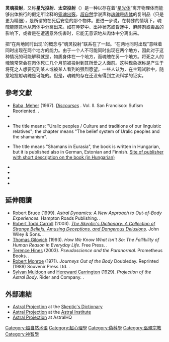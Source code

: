 {{No footnotes|time=2022-02-27T12:23:48+00:00}}
{{需要专家关注}}
'''灵魂投射'''，又称'''星光投射'''、'''太空投射'''（{{lang-en|Astral projection、Astral travel}}）是一种以存在着“[[星光体|星光体]]”离开物理体而能够出体旅行的假定所诠释的[[靈魂出竅|靈魂出竅]]。[[超自然|超自然]]学说声称[[魂魄|魂魄]]是[[肉体|肉体]]的复制品（只是更为精细），是所谓的在死后安息的那个物体。更进一步说，在特殊的情境下，魂魄能随意地从肉体中分离出来。如在睡梦中、出神状态或昏迷中、麻醉剂或毒品的影响下，或者是在遭遇意外伤害时，它能无意识地从肉体中分离出来。

{{who|超自然现象研究者}}把“在两地同时出现”的概念与“魂灵投射”联系在了一起。“在两地同时出现”意味着同时出现在两个地方的能力。由于一个人不可能同时出现在两个地方，因此对于这种情况的可能解释就是，物质身体在一个地方，而魂魄在另一个地方。将死之人的魂魄常常会在肉体死亡几个月前被投射到其所爱之人面前。这种现象据称是产生于将死之人想要见到某人或被某人看到的强烈愿望。一些人认为，在主观试验中，随意地投射魂魄是可能的。但是，魂魄的存在还没有得到主流科学的证实。

{{fact|曾有很多关于“灵魂投射”的案例被报道出来。英国科学家罗伯特·克鲁考就研究了数百个案例，这些案例都是人们在活着时灵魂离开肉体后，又以不可见的魂魄的形式重返到肉体中。在著作《魂魄的投射》（''The Projection of the Astral Body''）中，{{le|西尔万·马尔顿|Sylvan Muldoon}}等人和{{le|赫里沃德·卡林顿|Hereward Carrington}}提出了三种类型的投射：意识投射（在这种投射中。投射的主体是清醒的）、半意识投射和无意识投射。无意识投射有两种不同的形式：一类是不能移动的灵魂投射，这是发生在坐着或站着时的无意识魂魄的僵硬投射；另一类是可移动灵魂投射，这种投射发生在主体躺着的时候。马尔等人和卡林顿也报道了一些随意经历灵魂投射的技术。这些技术都需以投射自己魂魄的简单而强烈的欲望为前提。}}

==參考文獻==
{{refbegin|2}}
* [[Meher_Baba|Baba, Meher]] (1967). [http://www.discoursesbymeherbaba.org ''Discourses''] {{Wayback|url=http://www.discoursesbymeherbaba.org/ |date=20180708200229 }}. Vol. II. San Francisco: Sufism Reoriented. {{ISBN|1-880619-09-1}}.
* {{cite book |last=Fock |first=Niels |title=Waiwai. Religion and society of an Amazonian tribe |series=Nationalmuseets skrifter, Etnografisk Række (Ethnographical series), VIII |publisher=The National Museum of Denmark |location=Copenhagen |year=1963}}
* {{cite book |last=Hoppál |first=Mihály |editor=Hajdú, Péter |title=Uráli népek. Nyelvrokonaink kultúrája és hagyományai |year=1975 |publisher=Corvina Kiadó |location=Budapest |language=hu |isbn=978-963-13-0900-3 |pages=211–233 |chapter=Az uráli népek hiedelemvilága és a samanizmus}} The title means: "Uralic peoples / Culture and traditions of our linguistic relatives"; the chapter means "The belief system of Uralic peoples and the shamanism".
* {{cite book |last=Hoppál |first=Mihály |title=Sámánok Eurázsiában |year=2005 |publisher=Akadémiai Kiadó |location=Budapest |language=hu |isbn=978-963-05-8295-7}} The title means "Shamans in Eurasia", the book is written in Hungarian, but it is published also in German, Estonian and Finnish. [https://web.archive.org/web/20100102125239/http://www.akkrt.hu/main.php?folderID=906&pn=2&cnt=31&catID=&prodID=17202&pdetails=1 Site of publisher with short description on the book (in Hungarian)]
*{{cite book |last=Kleivan |first=Inge |author2=B. Sonne |title=Eskimos: Greenland and Canada |year=1985 |publisher=Institute of Religious Iconography • State University Groningen. E.J. Brill |location=Leiden, The Netherlands |series=Iconography of religions, section VIII, "Arctic Peoples", fascicle 2 |isbn=978-90-04-07160-5}}
*{{cite book |last=Merkur |first=Daniel |title=Becoming Half Hidden: Shamanism and Initiation among the Inuit |year=1985 |publisher=Almqvist & Wiksell |location=Stockholm |isbn=978-91-22-00752-4 |series=: Acta Universitatis Stockholmiensis • Stockholm Studies in Comparative Religion}}
* {{cite book |last=Klemp |first=Harold |title=Past Lives, Dreams, and Soul Travel |url=https://archive.org/details/pastlivesdreamss0000klem |series=Eckankar. |publisher=Eckankar |location=Minneapolis, MN. [Eckankar Web site: http://www.eckankar.org] |year=2003 |isbn=978-1-57043-182-1}}
* {{cite book |last=Roi |first=Alex |title=Astral Projection and Lucid Dreams, [Web site=http://www.howtoluciddreamsfast.org]}}
{{refend}}

==延伸閱讀==
{{refbegin|2}}
* Robert Bruce (1999). ''Astral Dynamics: A New Approach to Out-of-Body Experiences''. Hampton Roads Publishing. {{ISBN|1-57174-143-7}}.
* [[Robert_Todd_Carroll|Robert Todd Carroll]] (2003). ''[[The_Skeptic's_Dictionary|The Skeptic's Dictionary: A Collection of Strange Beliefs, Amusing Deceptions, and Dangerous Delusions]]''. John Wiley & Sons. {{ISBN|0-471-27242-6}}.
* [[Thomas_Gilovich|Thomas Gilovich]] (1993). ''How We Know What Isn't So: The Fallibility of Human Reason in Everyday Life''. Free Press. {{ISBN|0-02-911706-2}}.
* [[Terence_Hines|Terence Hines]] (2003). ''Pseudoscience and the Paranormal''. Prometheus Books. {{ISBN|1-57392-979-4}}.
* [[Robert_Monroe|Robert Monroe]] (1971). ''Journeys Out of the Body'' Doubleday. Reprinted (1989) Souvenir Press Ltd. {{ISBN|0-385-00861-9}}.
* [[Sylvan_Muldoon|Sylvan Muldoon]] and [[Hereward_Carrington|Hereward Carrington]] (1929). ''Projection of the Astral Body''. Rider and Company. {{ISBN|0-7661-4604-9}}.
{{refend}}

==外部連結==
{{wiktionary}}
* [http://skepdic.com/astralpr.html Astral Projection] at the [[Skeptic's_Dictionary|Skeptic's Dictionary]]
* [http://www.astral-institute.com Astral Projection] at the [[Astral_Institute|Astral Institute]]
*[http://astralhq.com Astral Projection] at AstralHQ 

{{Parapsychology}}

[[Category:超自然术语|Category:超自然术语]]
[[Category:超心理學|Category:超心理學]]
[[Category:偽科學|Category:偽科學]]
[[Category:巫覡宗教|Category:巫覡宗教]]
[[Category:神智學|Category:神智學]]